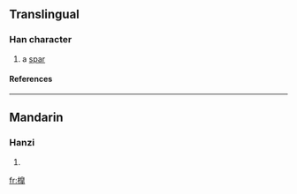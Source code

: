==Translingual==
===Han character===
{{Han char|rn=75|rad=木|as=12|sn=16|four=|canj=木竹山十 (DHUJ)}}
# a [[spar]]
====References====
{{Han ref|kx=0555.311|dkj=15620|hdz=21293.080|uh=6A70|ud=27248}}

----
==Mandarin==
===Hanzi===
{{cmn-hanzi|pin=[[gāo]] ([[gao1]])|wg=kao<sup>1</sup>}}
# {{defn|Mandarin}}

[[fr:橰]]